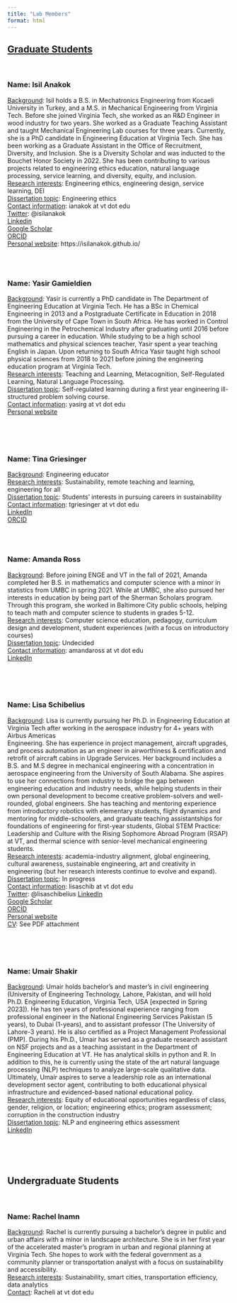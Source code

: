 ```yaml
---
title: "Lab Members"
format: html
---
```


## <u>Graduate Students</u>

<br/>


### Name: Isil Anakok
<u>Background</u>: Isil holds a B.S. in Mechatronics Engineering from Kocaeli University in Turkey, and a M.S. in Mechanical Engineering from Virginia Tech. Before she joined Virginia Tech, she worked as an R&D Engineer in wood industry for two years. She worked as a Graduate Teaching Assistant and taught Mechanical Engineering Lab courses for three years. Currently, she is a PhD candidate in Engineering Education at Virginia Tech. She has been working as a Graduate Assistant in the Office of Recruitment, Diversity, and Inclusion. She is a Diversity Scholar and was inducted to the Bouchet Honor Society in 2022.  She has been contributing to various projects related to engineering ethics education, natural language processing, service learning, and diversity, equity, and inclusion. <br/>
<u>Research interests</u>: Engineering ethics, engineering design, service learning, DEI <br/>
<u>Dissertation topic</u>: Engineering ethics <br/>
<u>Contact information</u>: ianakok at vt dot edu <br/>
<u>Twitter</u>: @isilanakok <br/>
[Linkedin](www.linkedin.com/in/isilanakok) <br/>
[Google Scholar](https://scholar.google.com/citations?user=lEtuHMQAAAAJ&hl=en&oi=ao) <br/>
[ORCID](https://orcid.org/0000-0002-1572-8024) <br/>
<u>Personal website</u>: https://isilanakok.github.io/ <br/>


<br/>
<br/>



### Name: Yasir Gamieldien
<u>Background</u>: Yasir is currently a PhD candidate in The Department of Engineering Education at Virginia Tech. He has a BSc in Chemical Engineering in 2013 and a Postgraduate Certificate in Education in 2018 from the University of Cape Town in South Africa. He has worked in Control Engineering in the Petrochemical Industry after graduating until 2016 before pursuing a career in education. While studying to be a high school mathematics and physical sciences teacher, Yasir spent a year teaching English in Japan. Upon returning to South Africa Yasir taught high school physical sciences from 2018 to 2021 before joining the engineering education program at Virginia Tech. <br/>
<u>Research interests</u>: Teaching and Learning, Metacognition, Self-Regulated Learning, Natural Language Processing.<br/>
<u>Dissertation topic</u>: Self-regulated learning during a first year engineering ill-structured problem solving course. <br/>
<u>Contact information</u>: yasirg at vt dot edu <br/>
[Personal website](https://yasirg90.github.io/)

<br/>
<br/>
<br/>



### Name: Tina Griesinger
<u>Background</u>: Engineering educator  <br/>
<u>Research interests</u>: Sustainability, remote teaching and learning, engineering for all <br/>
<u>Dissertation topic</u>: Students’ interests in pursuing careers in sustainability <br/>
<u>Contact information</u>: tgriesinger at vt dot edu <br/>
[LinkedIn](https://www.linkedin.com/in/tina-griesinger-109b4429) <br/>
[ORCID](https://orcid.org/0000-0001-5313-5265) <br/>


<br/>
<br/>


### Name: Amanda Ross
<u>Background</u>: Before joining ENGE and VT in the fall of 2021, Amanda completed her B.S. in mathematics and computer science with a minor in statistics from UMBC in spring 2021. While at UMBC, she also pursued her interests in education by being part of the Sherman Scholars program. Through this program, she worked in Baltimore City public schools, helping to teach math and computer science to students in grades 5-12.<br/>
<u>Research interests</u>: Computer science education, pedagogy, curriculum design and development, student experiences (with a focus on introductory courses) <br/>
<u>Dissertation topic</u>: Undecided <br/>
<u>Contact information</u>: amandaross at vt dot edu <br/>
[LinkedIn](https://www.linkedin.com/in/amanda-ross-040993163/)

<br/>
<br/>
<br/>

### Name: Lisa Schibelius
<u>Background</u>: Lisa is currently pursuing her Ph.D. in Engineering Education at Virginia Tech after working in the aerospace industry for 4+ years with Airbus Americas  <br/> Engineering. She has experience in project management, aircraft upgrades, and process automation as an engineer in airworthiness & certification and retrofit of aircraft cabins in Upgrade Services. Her background includes a B.S. and M.S degree in mechanical engineering with a concentration in aerospace engineering from the University of South Alabama. She aspires to use her connections from industry to bridge the gap between engineering education and industry needs, while helping students in their own personal development to become creative problem-solvers and well-rounded, global engineers. She has teaching and mentoring experience from introductory robotics with elementary students, flight dynamics and mentoring for middle-schoolers, and graduate teaching assistantships for foundations of engineering for first-year students, Global STEM Practice: Leadership and Culture with the Rising Sophomore Abroad Program (RSAP) at VT, and thermal science with senior-level mechanical engineering students. <br/>
<u>Research interests</u>: academia-industry alignment, global engineering, cultural awareness,  sustainable engineering, art and creativity in engineering (but her research  interests continue to evolve and expand). <br/>
<u>Dissertation topic</u>: In progress <br/>
<u>Contact information</u>: lisaschib at vt dot edu <br/>
<u>Twitter</u>: @lisaschibelius
[LinkedIn](https://www.linkedin.com/in/lisaschibelius/) <br/>
[Google Scholar](https://scholar.google.com/citations?hl=en&user=6CNW8WkAAAAJ) <br/>
[ORCID](https://orcid.org/0000-0003-2678-7780) <br/>
[Personal website](lisascribbles.github.io/) <br/>
<u>CV</u>: See PDF attachment

<br/>
<br/>
<br/>


### Name: Umair Shakir
<u>Background</u>: Umair holds bachelor's and master's in civil engineering (University of Engineering Technology, Lahore, Pakistan, and will hold Ph.D. Engineering Education, Virginia Tech, USA [expected in Spring  2023]). He has ten years of professional experience ranging from professional engineer in the National Engineering Services Pakistan (5 years), to Dubai (1-years), and to assistant professor (The University of Lahore-3 years). He is also certified as a Project Management Professional (PMP). During his Ph.D., Umair has served as a graduate research assistant on NSF projects and as a teaching assistant in the Department of Engineering Education at VT. He has analytical skills in python and R. In addition to this, he is currently using the state of the art natural language processing (NLP) techniques to analyze large-scale qualitative data. Ultimately, Umair aspires to serve a leadership role as an international development sector agent, contributing to both educational physical infrastructure and evidenced-based national educational policy. 
<br/>
<u>Research interests</u>: Equity of educational opportunities regardless of class, gender, religion, or location; engineering ethics; program assessment; corruption in the construction industry 
<br/>
<u>Dissertation topic</u>: NLP and engineering ethics assessment 
<br/>
[LinkedIn](www.linkedin.com/in/umair-shakir)

<br/>
<br/>
<br/>

## Undergraduate Students

<br/>

### Name: Rachel Inamn
<u>Background</u>: Rachel is currently pursuing a bachelor's degree in public and urban affairs with a minor in landscape architecture. She is in her first year of the accelerated master's program in urban and regional planning at Virginia Tech. She hopes to work with the federal government as a community planner or transportation analyst with a focus on sustainability and accessibility.
<br/>
<u>Research interests</u>: Sustainability, smart cities, transportation efficiency, data analytics
<br/>
<u>Contact</u>: Racheli at vt dot edu